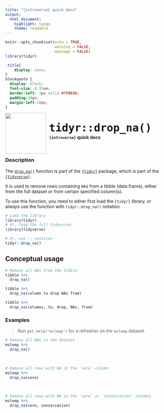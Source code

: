 ```yaml
---
title: "{introverse} quick docs"
output: 
  html_document:
    highlight: tango
    theme: readable
---
```



```r
knitr::opts_chunk$set(echo = TRUE, 
                      warning = FALSE, 
                      message = FALSE)
library(tidyr)
```

```css
.title{
    display: none;
}
blockquote {
  display: block;
  font-size: 0.95em;
  border-left: 3px solid #7FB036;
  padding:10px;
  margin-left:10px;
}
```

<div>
<br>
 <img src = "logo.png" style = "float:left;height:130px;margin-top:-20px;">
 <span style = "font-weight:bold;font-size:40px;"> 
  &nbsp;<code>tidyr::drop_na()</code>
 </span>
 <br>
 <b>&nbsp;&nbsp;&nbsp;<code>{introverse}</code> quick docs</b>
</div>
<br>

### Description

The [`drop_na()`](https://tidyr.tidyverse.org/reference/drop_na.html) function is part of the [`{tidyr}`](https://tidyr.tidyverse.org/) package, which is part of the [`{tidyverse}`](https://www.tidyverse.org/).

It is used to remove rows containing `NA`s from a tibble (data frame), either from the full dataset or from certain specified column(s).

<!-- Add the following if the topic is a function that does NOT come with base R, and uncomment/fill in the subsequent multiline HTML comment: -->
To use this function, you need to either first load the `{tidyr}` library, or always use the function with `tidyr::drop_na()` notation.

```r
# Load the library
library(tidyr)
# Or, load the full tidyverse:
library(tidyverse)

# Or, use :: notation
tidyr::drop_na()
```


## Conceptual usage 

```r
# Remove all NAs from the tibble
tibble %>% 
  drop_na()

tibble %>% 
  drop_na(column to drop NAs from)

tibble %>% 
  drop_na(columns, to, drop, NAs, from)
```

### Examples

> Run `get_help("msleep")` for a refresher on the `msleep` dataset.

```r
# Remove all NAs in the dataset
msleep %>% 
  drop_na()
```

<br>  <!-- Do not delete the <br>, and make sure to keep the previous and following lines blank. -->


```r
# Remove all rows with NA in the `vore` column
msleep %>% 
  drop_na(vore)
```

<br> 


```r
# Remove all rows with NA in the `vore` or `conservation` columns
msleep %>% 
  drop_na(vore, conservation)
```
